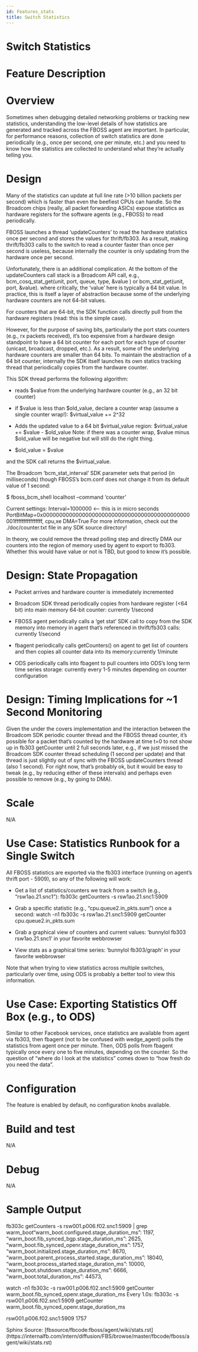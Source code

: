 ```yaml
---
id: Features_stats
title: Switch Statistics
---
```


# Switch Statistics

# Feature Description

# Overview

Sometimes when debugging detailed networking problems or tracking new statistics, understanding the low-level details of how statistics are generated and tracked across the FBOSS agent are important. In particular, for performance reasons, collection of switch statistics are done periodically (e.g., once per second, one per minute, etc.) and you need to know how the statistics are collected to understand what they’re actually telling you.

# Design

Many of the statistics can update at full line rate (>10 billion packets per second) which is faster than even the beefiest CPUs can handle. So the Broadcom chips (really, all packet forwarding ASICs) expose statistics as hardware registers for the software agents (e.g., FBOSS) to read periodically.

FBOSS launches a thread ‘updateCounters’ to read the hardware statistics once per second and stores the values for thrift/fb303. As a result, making thrift/fb303 calls to the switch to read a counter faster than once per second is useless, because internally the counter is only updating from the hardware once per second.

Unfortunately, there is an additional complication. At the bottom of the updateCounters call stack is a Broadcom API call, e.g., bcm_cosq_stat_get(unit, port, queue, type, &value ) or bcm_stat_get(unit, port, &value). where critically, the ‘value’ here is typically a 64 bit value. In practice, this is itself a layer of abstraction because some of the underlying hardware counters are not 64-bit values.

For counters that are 64-bit, the SDK function calls directly pull from the hardware registers (read: this is the simple case).

However, for the purpose of saving bits, particularly the port stats counters (e.g., rx packets received), it’s too expensive from a hardware design standpoint to have a 64 bit counter for each port for each type of counter (unicast, broadcast, dropped, etc.). As a result, some of the underlying hardware counters are smaller than 64 bits. To maintain the abstraction of a 64 bit counter, internally the SDK itself launches its own statics tracking thread that periodically copies from the hardware counter.

This SDK thread performs the following algorithm:

* reads $value from the underlying hardware counter (e.g., an 32 bit counter)

* if $value is less than $old_value, declare a counter wrap (assume a single counter wrap!): $virtual_value += 2^32

* Adds the updated value to a 64 bit $virtual_value region: $virtual_value += $value - $old_value Note: if there was a counter wrap, $value minus $old_value will be negative but will still do the right thing.

* $old_value = $value


and the SDK call returns the $virtual_value.

The Broadcom ‘bcm_stat_interval’ SDK parameter sets that period (in milliseconds) though FBOSS’s bcm.conf does not change it from its default value of 1 second:

$ fboss_bcm_shell localhost –command ‘counter’

Current settings: Interval=1000000 <— this is in micro seconds PortBitMap=0x000000000000000000000000000000000000000000000001ffffffffffffffff, cpu,xe DMA=True For more information, check out the ./doc/counter.txt file in any SDK source directory!

In theory, we could remove the thread polling step and directly DMA our counters into the region of memory used by agent to export to fb303. Whether this would have value or not is TBD, but good to know it’s possible.

# Design: State Propagation

* Packet arrives and hardware counter is immediately incremented

* Broadcom SDK thread periodically copies from hardware register (<64 bit) into main memory 64-bit counter: currently 1/second

* FBOSS agent periodically calls a ‘get stat’ SDK call to copy from the SDK memory into memory in agent that’s referenced in thrift/fb303 calls: currently 1/second

* fbagent periodically calls getCounters() on agent to get list of counters and then copies all counter data into its memory:currently 1/minute

* ODS periodically calls into fbagent to pull counters into ODS’s long term time series storage: currently every 1-5 minutes depending on counter configuration


# Design: Timing Implications for ~1 Second Monitoring

Given the under the covers implementation and the interaction between the Broadcom SDK periodic counter thread and the FBOSS thread counter, it’s possible for a packet that’s counted by the hardware at time t=0 to not show up in fb303 getCounter until 2 full seconds later, e.g., if we just missed the Broadcom SDK counter thread scheduling (1 second per update) and that thread is just slightly out of sync with the FBOSS updateCounters thread (also 1 second). For right now, that’s probably ok, but it would be easy to tweak (e.g., by reducing either of these intervals) and perhaps even possible to remove (e.g., by going to DMA).

# Scale

N/A

# Use Case: Statistics Runbook for a Single Switch

All FBOSS statistics are exported via the fb303 interface (running on agent’s thrift port - 5909), so any of the following will work:

* Get a list of statistics/counters we track from a switch (e.g., “rsw1ao.21.snc1”): fb303c getCounters -s rsw1ao.21.snc1:5909

* Grab a specific statistic (e.g., “cpu.queue2.in_pkts.sum”) once a second: watch -n1 fb303c -s rsw1ao.21.snc1:5909 getCounter cpu.queue2.in_pkts.sum

* Grab a graphical view of counters and current values: ‘bunnylol fb303 rsw1ao.21.snc1’ in your favorite webbrowser

* View stats as a graphical time series: ‘bunnylol fb303/graph’ in your favorite webbrowser


Note that when trying to view statistics across multiple switches, particularly over time, using ODS is probably a better tool to view this information.

# Use Case: Exporting Statistics Off Box (e.g., to ODS)

Similar to other Facebook services, once statistics are available from agent via fb303, then fbagent (not to be confused with wedge_agent) polls the statistics from agent once per minute. Then, ODS polls from fbagent typically once every one to five minutes, depending on the counter. So the question of “where do I look at the statistics” comes down to “how fresh do you need the data”.

# Configuration

The feature is enabled by default, no configuration knobs available.

# Build and test

N/A

# Debug

N/A

# Sample Output

fb303c getCounters -s rsw001.p006.f02.snc1:5909 | grep warm_boot“warm_boot.configured.stage_duration_ms”: 1197, “warm_boot.fib_synced_bgp.stage_duration_ms”: 2625, “warm_boot.fib_synced_openr.stage_duration_ms”: 1757, “warm_boot.initialized.stage_duration_ms”: 8670, “warm_boot.parent_process_started.stage_duration_ms”: 18040, “warm_boot.process_started.stage_duration_ms”: 10000, “warm_boot.shutdown.stage_duration_ms”: 6666, “warm_boot.total_duration_ms”: 44573,

watch -n1 fb303c -s rsw001.p006.f02.snc1:5909 getCounter warm_boot.fib_synced_openr.stage_duration_ms Every 1.0s: fb303c -s rsw001.p006.f02.snc1:5909 getCounter warm_boot.fib_synced_openr.stage_duration_ms

rsw001.p006.f02.snc1:5909       1757

<div>
Sphinx Source: [fbsource/fbcode:fboss/agent/wiki/stats.rst](https://internalfb.com/intern/diffusion/FBS/browse/master/fbcode/fboss/agent/wiki/stats.rst)</div>
